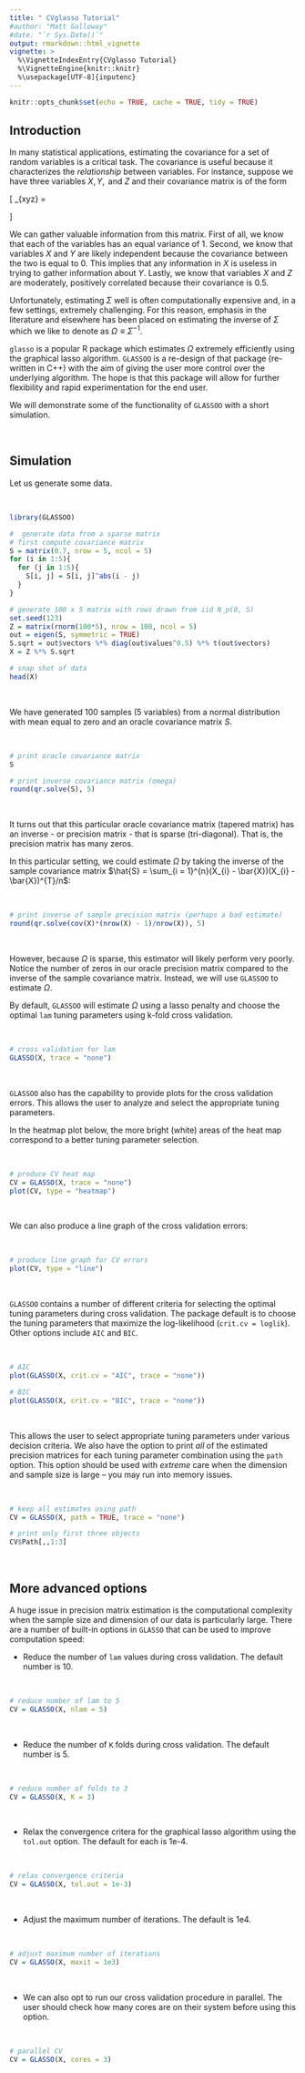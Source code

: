 ```yaml
---
title: " CVglasso Tutorial"
#author: "Matt Galloway"
#date: "`r Sys.Date()`"
output: rmarkdown::html_vignette
vignette: >
  %\VignetteIndexEntry{CVglasso Tutorial}
  %\VignetteEngine{knitr::knitr}
  %\usepackage[UTF-8]{inputenc}
---
```


```r
knitr::opts_chunk$set(echo = TRUE, cache = TRUE, tidy = TRUE)
```


## Introduction

In many statistical applications, estimating the covariance for a set of random variables is a critical task. The covariance is useful because it characterizes the *relationship* between variables. For instance, suppose we have three variables $X, Y, \mbox{ and } Z$ and their covariance matrix is of the form

\[ \Sigma_{xyz} = \begin{pmatrix}
1 & 0 & 0.5 \\ 
0 & 1 & 0 \\ 
0.5 & 0 & 1
\end{pmatrix} \]

We can gather valuable information from this matrix. First of all, we know that each of the variables has an equal variance of 1. Second,  we know that variables $X$ and $Y$ are likely independent because the covariance between the two is equal to 0. This implies that any information in $X$ is useless in trying to gather information about $Y$. Lastly, we know that variables $X$ and $Z$ are moderately, positively correlated because their covariance is 0.5.

Unfortunately, estimating $\Sigma$ well is often computationally expensive and, in a few settings, extremely challenging. For this reason, emphasis in the literature and elsewhere has been placed on estimating the inverse of $\Sigma$ which we like to denote as $\Omega \equiv \Sigma^{-1}$.

`glasso` is a popular R package which estimates $\Omega$ extremely efficiently using the graphical lasso algorithm. `GLASSOO` is a re-design of that package (re-written in C++) with the aim of giving the user more control over the underlying algorithm. The hope is that this package will allow for further flexibility and rapid experimentation for the end user.

We will demonstrate some of the functionality of `GLASSOO` with a short simulation.

<br>\vspace{0.5cm}

## Simulation

Let us generate some data.

<br>\vspace{0.5cm}
```r
library(GLASSOO)

#  generate data from a sparse matrix
# first compute covariance matrix
S = matrix(0.7, nrow = 5, ncol = 5)
for (i in 1:5){
  for (j in 1:5){
    S[i, j] = S[i, j]^abs(i - j)
  }
}

# generate 100 x 5 matrix with rows drawn from iid N_p(0, S)
set.seed(123)
Z = matrix(rnorm(100*5), nrow = 100, ncol = 5)
out = eigen(S, symmetric = TRUE)
S.sqrt = out$vectors %*% diag(out$values^0.5) %*% t(out$vectors)
X = Z %*% S.sqrt

# snap shot of data
head(X)

```
<br>\vspace{0.5cm}

We have generated 100 samples (5 variables) from a normal distribution with mean equal to zero and an oracle covariance matrix $S$.

<br>\vspace{0.5cm}
```r

# print oracle covariance matrix
S

# print inverse covariance matrix (omega)
round(qr.solve(S), 5)

```
<br>\vspace{0.5cm}

It turns out that this particular oracle covariance matrix (tapered matrix) has an inverse - or precision matrix - that is sparse (tri-diagonal). That is, the precision matrix has many zeros.

In this particular setting, we could estimate $\Omega$ by taking the inverse of the sample covariance matrix $\hat{S} = \sum_{i = 1}^{n}(X_{i} - \bar{X})(X_{i} - \bar{X})^{T}/n$:

<br>\vspace{0.5cm}
```r

# print inverse of sample precision matrix (perhaps a bad estimate)
round(qr.solve(cov(X)*(nrow(X) - 1)/nrow(X)), 5)

```
<br>\vspace{0.5cm}

However, because $\Omega$ is sparse, this estimator will likely perform very poorly. Notice the number of zeros in our oracle precision matrix compared to the inverse of the sample covariance matrix. Instead, we will use `GLASSOO` to estimate $\Omega$.

By default, `GLASSOO` will estimate $\Omega$ using a lasso penalty and choose the optimal `lam` tuning parameters using k-fold cross validation.

<br>\vspace{0.5cm}
```r

# cross validation for lam
GLASSO(X, trace = "none")

```
<br>\vspace{0.5cm}

`GLASSOO` also has the capability to provide plots for the cross validation errors. This allows the user to analyze and select the appropriate tuning parameters.

In the heatmap plot below, the more bright (white) areas of the heat map correspond to a better tuning parameter selection.

<br>\vspace{0.5cm}
```r

# produce CV heat map
CV = GLASSO(X, trace = "none")
plot(CV, type = "heatmap")

```
<br>\vspace{0.5cm}

We can also produce a line graph of the cross validation errors:

<br>\vspace{0.5cm}
```r

# produce line graph for CV errors
plot(CV, type = "line")

```
<br>\vspace{0.5cm}

`GLASSOO` contains a number of different criteria for selecting the optimal tuning parameters during cross validation. The package default is to choose the tuning parameters that maximize the log-likelihood (`crit.cv = loglik`). Other options include `AIC` and `BIC`.

<br>\vspace{0.5cm}
```r

# AIC
plot(GLASSO(X, crit.cv = "AIC", trace = "none"))

# BIC
plot(GLASSO(X, crit.cv = "BIC", trace = "none"))

```
<br>\vspace{0.5cm}

This allows the user to select appropriate tuning parameters under various decision criteria. We also have the option to print *all* of the estimated precision matrices for each tuning parameter combination using the `path` option. This option should be used with *extreme* care when the dimension and sample size is large -- you may run into memory issues.

<br>\vspace{0.5cm}
```r

# keep all estimates using path
CV = GLASSO(X, path = TRUE, trace = "none")

# print only first three objects
CV$Path[,,1:3]

```
<br>\vspace{0.5cm}


## More advanced options

A huge issue in precision matrix estimation is the computational complexity when the sample size and dimension of our data is particularly large. There are a number of built-in options in `GLASSO` that can be used to improve computation speed:

 - Reduce the number of `lam` values during cross validation. The default number is 10.

<br>\vspace{0.5cm}
```r

# reduce number of lam to 5
CV = GLASSO(X, nlam = 5)

```
<br>\vspace{0.5cm}

 - Reduce the number of `K` folds during cross validation. The default number is 5.

<br>\vspace{0.5cm}
```r

# reduce number of folds to 3
CV = GLASSO(X, K = 3)

```
<br>\vspace{0.5cm}

 - Relax the convergence critera for the graphical lasso algorithm using the `tol.out` option. The default for each is 1e-4.

<br>\vspace{0.5cm}
```r

# relax convergence criteria
CV = GLASSO(X, tol.out = 1e-3)

```
<br>\vspace{0.5cm}

 - Adjust the maximum number of iterations. The default is 1e4.

<br>\vspace{0.5cm}
```r

# adjust maximum number of iterations
CV = GLASSO(X, maxit = 1e3)

```
<br>\vspace{0.5cm}

 - We can also opt to run our cross validation procedure in parallel. The user should check how many cores are on their system before using this option.

<br>\vspace{0.5cm}
```r

# parallel CV
CV = GLASSO(X, cores = 3)

```
<br>\vspace{0.5cm}
